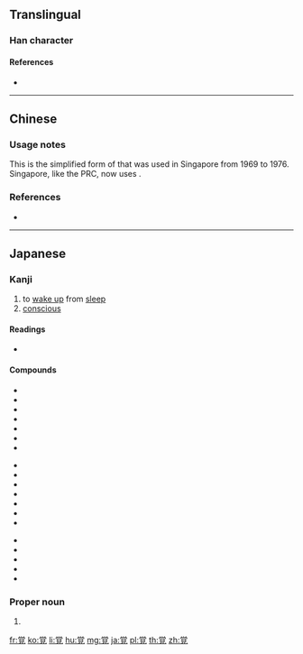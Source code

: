 {{character info/new}}
{{also|覺}}
==Translingual==
{{Han simplified forms|覺|覚|觉}}

===Han character===
{{Han char|rn=147|rad=見|as=05|sn=12|four=|canj=FBBUU|ids=⿳⺍冖見}}

====References====
* {{Han ref|kx=1134.361|dkj=34846|dj=1601.060|hdz=63667.091|uh=899A|ud=35226}}

----

==Chinese==
{{zh-see|覺|v}}
===Usage notes===
This is the simplified form of {{l|zh|覺}} that was used in Singapore from 1969 to 1976. Singapore, like the PRC, now uses {{l|zh|觉}}.

===References===
* {{R:twedu|A03774-004}}

----

==Japanese==

===Kanji===
{{ja-kanji|grade=4|rs=見05|style=s|kyu=覺}}

# to [[wake up]] from [[sleep]]
# [[conscious]]

====Readings====
* {{ja-readings|goon=[[かく]] (kaku), [[きょう]] (kyō)|kanon=[[かく]] (kaku), [[こう]] (kō)|kanyoon=[[かく]] (kaku)|kun=[[おぼえる]] (oboeru), [[さます]] (samasu), [[さとる]] (satoru)}}

====Compounds====
{{top3}}
* {{ja-l|覚書|おぼえがき|oboegaki}}
* {{ja-l|覚悟|かくご|kakugo}}
* {{ja-l|覚醒|かくせい|kakusei}}
* {{ja-l|覚醒剤|かくせいざい|kakuseizai}}
* {{ja-l|感覚|かんかく|kankaku}}
* {{ja-l|嗅覚|きゅうかく|kyūkaku}}
* {{ja-l|幻覚|げんかく|genkaku}}
{{mid3}}
* {{ja-l|才覚|さいかく|saikaku}}
* {{ja-l|錯覚|さっかく|sakkaku}}
* {{ja-l|視覚|しかく|shikaku}}
* {{ja-l|自覚|じかく|jikaku}}
* {{ja-l|正覚|しょうがく|shōgaku}}
* {{ja-l|触覚|しょっかく|shokkaku}}
* {{ja-l|知覚|ちかく|chikaku}}
{{mid3}}
* {{ja-l|聴覚|ちょうかく|chōkaku}}
* {{ja-l|痛覚|つうかく|tsūkaku}}
* {{ja-l|発覚|はっかく|hakkaku}}
* {{ja-l|不覚|ふかく|fukaku}}
* {{ja-l|味覚|みかく|mikaku}}
{{bottom}}

===Proper noun===
{{ja-pos|proper|さとる}}

# {{given name|male|lang=ja|sort=さとる}}

[[fr:覚]]
[[ko:覚]]
[[li:覚]]
[[hu:覚]]
[[mg:覚]]
[[ja:覚]]
[[pl:覚]]
[[th:覚]]
[[zh:覚]]